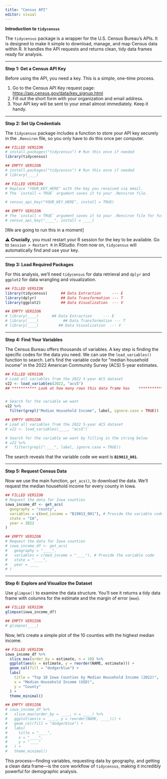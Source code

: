 ```yaml
---
title: "Census API"
editor: visual
---
```



**Introduction to `tidycensus`**

The `tidycensus` package is a wrapper for the U.S. Census Bureau's APIs. It is designed to make it simple to download, manage, and map Census data within R. It handles the API requests and returns clean, tidy data frames ready for analysis.

------------------------------------------------------------------------

**Step 1: Get a Census API Key**

Before using the API, you need a key. This is a simple, one-time process.

1.  Go to the Census API Key request page: <https://api.census.gov/data/key_signup.html>
2.  Fill out the short form with your organization and email address.
3.  Your API key will be sent to your email almost immediately. Keep it handy.

------------------------------------------------------------------------


**Step 2: Set Up Credentials**

The `tidycensus` package includes a function to store your API key securely in the `.Renviron` file, so you only have to do this once per computer.

```r
## FILLED VERSION
# install.packages("tidycensus") # Run this once if needed
library(tidycensus)
```

```r
## EMPTY VERSION
# install.packages("tidycensus") # Run this once if needed
# library(____)
```


```r
## FILLED VERSION
# Replace "YOUR_KEY_HERE" with the key you received via email.
# The `install = TRUE` argument saves it to your .Renviron file.

# census_api_key("YOUR_KEY_HERE", install = TRUE)
```


```r
## EMPTY VERSION
# The `install = TRUE` argument saves it to your .Renviron file for future use.
# census_api_key("____", install = ____)
```


\[We are going to run this in a moment\]

⚠️ **Crucially**, you must restart your R session for the key to be available. Go to `Session > Restart R` in RStudio. From now on, `tidycensus` will automatically find and use your key.

------------------------------------------------------------------------

**Step 3: Load Required Packages**

For this analysis, we'll need `tidycensus` for data retrieval and `dplyr` and `ggplot2` for data wrangling and visualization.

```r
## FILLED VERSION
library(tidycensus)      ## Data Extraction     --- E
library(dplyr)           ## Data Transformation --- T
library(ggplot2)         ## Data Visualization  --- V
```

```r
## EMPTY VERSION
# library(____)      ## Data Extraction     --- E
# library(____)           ## Data Transformation --- T
# library(____)         ## Data Visualization  --- V
```


------------------------------------------------------------------------

**Step 4: Find Your Variables**

The Census Bureau offers thousands of variables. A key step is finding the specific codes for the data you need. We can use the `load_variables()` function to search. Let's find the variable code for "median household income" in the 2022 American Community Survey (ACS) 5-year estimates.

```r
## FILLED VERSION
# Load all variables from the 2022 5-year ACS dataset
v22 <- load_variables(2022, "acs5")
## *********** Look at how many rows this data frame has    ************* ##


# Search for the variable we want
v22 %>% 
  filter(grepl("Median Household Income", label, ignore.case = TRUE))
```

```r
## EMPTY VERSION
# Load all variables from the 2022 5-year ACS dataset
# v22 <- load_variables(____, "acs5")

# Search for the variable we want by filling in the string below
# v22 %>% 
#   filter(grepl("____", label, ignore.case = TRUE))
```

The search reveals that the variable code we want is **`B19013_001`**.

------------------------------------------------------------------------

**Step 5: Request Census Data**

Now we use the main function, `get_acs()`, to download the data. We'll request the median household income for every county in Iowa.

```r
## FILLED VERSION
# Request the data for Iowa counties
iowa_income_df <- get_acs(
  geography = "county",
  variables = c(med_income = "B19013_001"), # Provide the variable code
  state = "IA",
  year = 2022
)
```
```r
## EMPTY VERSION
# Request the data for Iowa counties
# iowa_income_df <- get_acs(
#   geography = "____",
#   variables = c(med_income = "____"), # Provide the variable code
#   state = "____",
#   year = ____
# )
```

------------------------------------------------------------------------

**Step 6: Explore and Visualize the Dataset**

Use `glimpse()` to examine the data structure. You'll see it returns a tidy data frame with columns for the estimate and the margin of error (`moe`).

```r
## FILLED VERSION
glimpse(iowa_income_df)
```
```r
## EMPTY VERSION
# glimpse(____)
```

Now, let's create a simple plot of the 10 counties with the highest median income.

```r
## FILLED VERSION
iowa_income_df %>%
  slice_max(order_by = estimate, n = 10) %>%
  ggplot(aes(x = estimate, y = reorder(NAME, estimate))) +
  geom_col(fill = "dodgerblue") +
  labs(
    title = "Top 10 Iowa Counties by Median Household Income (2022)",
    x = "Median Household Income (USD)",
    y = "County"
  ) +
  theme_minimal()
```


```r
## EMPTY VERSION
# iowa_income_df %>%
#   slice_max(order_by = ____, n = ____) %>%
#   ggplot(aes(x = ____, y = reorder(NAME, ____))) +
#   geom_col(fill = "dodgerblue") +
#   labs(
#     title = "____",
#     x = "____",
#     y = "____"
#   ) +
#   theme_minimal()
```



This process—finding variables, requesting data by geography, and getting a clean data frame—is the core workflow of `tidycensus`, making it incredibly powerful for demographic analysis.
